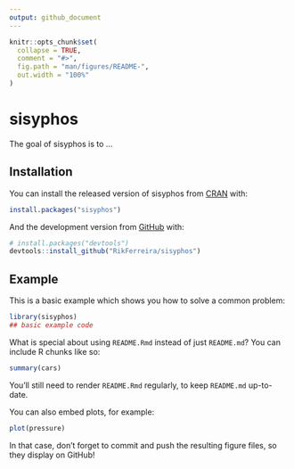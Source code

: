```yaml
---
output: github_document
---
```


<!-- README.md is generated from README.Rmd. Please edit that file -->

```r
knitr::opts_chunk$set(
  collapse = TRUE,
  comment = "#>",
  fig.path = "man/figures/README-",
  out.width = "100%"
)
```

# sisyphos

<!-- badges: start -->
<!-- badges: end -->

The goal of sisyphos is to ...

## Installation

You can install the released version of sisyphos from [CRAN](https://CRAN.R-project.org) with:

``` r
install.packages("sisyphos")
```

And the development version from [GitHub](https://github.com/) with:

``` r
# install.packages("devtools")
devtools::install_github("RikFerreira/sisyphos")
```
## Example

This is a basic example which shows you how to solve a common problem:

```r
library(sisyphos)
## basic example code
```

What is special about using `README.Rmd` instead of just `README.md`? You can include R chunks like so:

```r
summary(cars)
```

You'll still need to render `README.Rmd` regularly, to keep `README.md` up-to-date.

You can also embed plots, for example:

```r
plot(pressure)
```

In that case, don't forget to commit and push the resulting figure files, so they display on GitHub!
